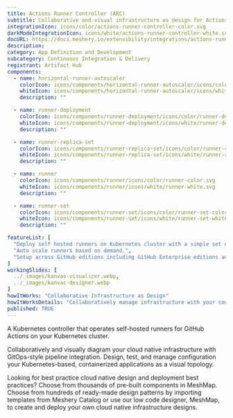 ```yaml
---
title: Actions Runner Controller (ARC)
subtitle: Collaborative and visual infrastructure as design for Actions Runner Controller (ARC)
integrationIcon: icons/color/actions-runner-controller-color.svg
darkModeIntegrationIcon: icons/white/actions-runner-controller-white.svg
docURL: https://docs.meshery.io/extensibility/integrations/actions-runner-controller
description: 
category: App Definition and Development
subcategory: Continuous Integration & Delivery
registrant: Artifact Hub
components:
  - name: horizontal-runner-autoscaler
    colorIcon: icons/components/horizontal-runner-autoscaler/icons/color/horizontal-runner-autoscaler-color.svg
    whiteIcon: icons/components/horizontal-runner-autoscaler/icons/white/horizontal-runner-autoscaler-white.svg
    description: ""

  - name: runner-deployment
    colorIcon: icons/components/runner-deployment/icons/color/runner-deployment-color.svg
    whiteIcon: icons/components/runner-deployment/icons/white/runner-deployment-white.svg
    description: ""

  - name: runner-replica-set
    colorIcon: icons/components/runner-replica-set/icons/color/runner-replica-set-color.svg
    whiteIcon: icons/components/runner-replica-set/icons/white/runner-replica-set-white.svg
    description: ""

  - name: runner
    colorIcon: icons/components/runner/icons/color/runner-color.svg
    whiteIcon: icons/components/runner/icons/white/runner-white.svg
    description: ""

  - name: runner-set
    colorIcon: icons/components/runner-set/icons/color/runner-set-color.svg
    whiteIcon: icons/components/runner-set/icons/white/runner-set-white.svg
    description: ""

featureList: [
  "Deploy self hosted runners on Kubernetes cluster with a simple set of commands.",
  "Auto scale runners based on demand.",
  "Setup across GitHub editions including GitHub Enterprise editions and GitHub Enterprise Cloud."
]
workingSlides: [
  ../_images/kanvas-visualizer.webp,
  ../_images/kanvas-designer.webp
]
howItWorks: "Collaborative Infrastructure as Design"
howItWorksDetails: "Collaboratively manage infrastructure with your coworkers synchronously sharing the same designs."
published: TRUE
---
```

<p>
A Kubernetes controller that operates self-hosted runners for GitHub Actions on your Kubernetes cluster.
</p>
<p>
    Collaboratively and visually diagram your cloud native infrastructure with GitOps-style pipeline integration. Design, test, and manage configuration your Kubernetes-based, containerized applications as a visual topology.
</p>
<p>
    Looking for best practice cloud native design and deployment best practices? Choose from thousands of pre-built components in MeshMap. Choose from hundreds of ready-made design patterns by importing templates from Meshery Catalog or use our low code designer, MeshMap, to create and deploy your own cloud native infrastructure designs.
</p>
